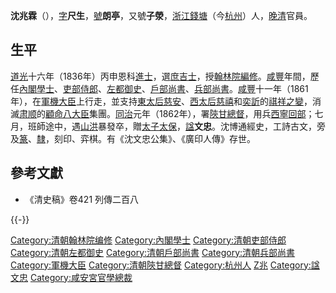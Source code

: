 {{Otheruses|other=名为沈文忠的其他人物|沈文忠}}

'''沈兆霖'''（{{bd|1801年||1862年|catIdx=S}}），[[表字|字]]'''尺生'''，[[號|號]]'''朗亭'''，又號'''子滎'''，[[浙江|浙江]][[錢塘|錢塘]]（今[[杭州|杭州]]）人，[[晚清|晚清]]官員。

==生平==
[[道光|道光]]十六年（1836年）丙申恩科[[進士|進士]]，選[[庶吉士|庶吉士]]，授[[翰林院編修|翰林院編修]]。[[咸豐|咸豐]]年間，歷任[[內閣學士|內閣學士]]、[[吏部侍郎|吏部侍郎]]、[[左都御史|左都御史]]、[[戶部尚書|戶部尚書]]、[[兵部尚書|兵部尚書]]。[[咸豐|咸豐]]十一年（1861年），在[[軍機大臣|軍機大臣]]上行走，並支持[[慈安|東太后慈安]]、[[慈禧|西太后慈禧]]和[[奕訢|奕訢]]的[[祺祥之變|祺祥之變]]，消滅[[肃顺|肃顺]]的[[顧命八大臣|顧命八大臣]]集團。[[同治|同治]]元年（1862年），署[[陝甘總督|陝甘總督]]，用兵[[西寧|西寧]][[回部|回部]]；七月，班師途中，遇[[山洪|山洪]]暴發卒，贈[[太子太保|太子太保]]，[[諡|諡]]'''文忠'''。沈博通經史，工詩古文，旁及[[篆書|篆]]、[[隸書|隸]]，刻印、弈棋。有《沈文忠公集》、《廣印人傳》存世。

==參考文獻==
*《清史稿》卷421 列傳二百八

{{-}}
{{start box}}
{{s-off}}
{{succession box|[[陳孚恩|陳孚恩]]|[[朱鳳標|朱鳳標]]|[[清朝兵部尚书列表#兵部漢尚書|兵部漢尚書]]|<small>咸豐十年九月甲午－咸豐十年十二月丙戌<br>（1860年10月17日－1861年2月6日）</small>}}
{{succession box|[[周祖培|周祖培]]|[[羅惇衍|羅惇衍]]|[[清朝户部尚书列表#户部汉尚书|戶部漢尚書]]|<small>咸豐十年十二月丙戌－同治元年七月庚子<br>（1861年2月6日－1862年8月14日）</small>}}
{{end box}}

{{道光十六年丙申恩科殿试金榜}}
{{清朝入祀賢良祠}}
{{DEFAULTSORT:Shen沈}}
[[Category:清朝翰林院编修|Category:清朝翰林院编修]]
[[Category:內閣學士|Category:內閣學士]]
[[Category:清朝吏部侍郎|Category:清朝吏部侍郎]]
[[Category:清朝左都御史|Category:清朝左都御史]]
[[Category:清朝戶部尚書|Category:清朝戶部尚書]]
[[Category:清朝兵部尚書|Category:清朝兵部尚書]]
[[Category:軍機大臣|Category:軍機大臣]]
[[Category:清朝陝甘總督|Category:清朝陝甘總督]]
[[Category:杭州人|Category:杭州人]]
[[Category:沈姓|Z兆]]
[[Category:諡文忠|Category:諡文忠]]
[[Category:咸安宮官學總裁|Category:咸安宮官學總裁]]